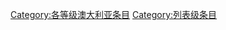 {{catmore1|[[Wikipedia:澳大利亚专题|Wikipedia:澳大利亚专题]]}}
{{Articles by Quality| topic=澳大利亚|project=澳大利亚|format=toc}}
{{Wikipedia category}}
{{emptycat}}
[[Category:各等级澳大利亚条目‎|Category:各等级澳大利亚条目‎]]
[[Category:列表级条目‎|Category:列表级条目‎]]